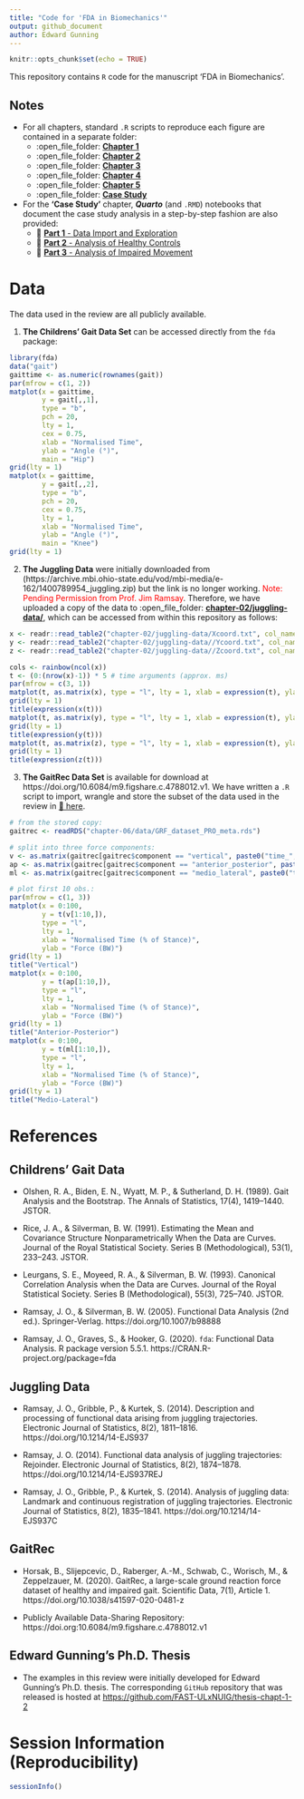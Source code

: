```yaml
---
title: "Code for 'FDA in Biomechanics'"
output: github_document
author: Edward Gunning
---
```


```r
knitr::opts_chunk$set(echo = TRUE)
```

This repository contains `R` code for the manuscript 'FDA in Biomechanics'.

## Notes

* For all chapters, standard `.R` scripts to reproduce each figure are contained in a separate folder:
  * :open_file_folder: [**Chapter 1**](chapter-01/)
  * :open_file_folder: [**Chapter 2**](chapter-02/)
  * :open_file_folder: [**Chapter 3**](chapter-03/)
  * :open_file_folder: [**Chapter 4**](chapter-04/)
  * :open_file_folder: [**Chapter 5**](chapter-05/)
  * :open_file_folder: [**Case Study**](chapter-06/)

* For the **'Case Study'** chapter, _**Quarto**_ (and `.RMD`) notebooks that document the case study analysis in a step-by-step fashion are also provided:
  * 📔 [**Part 1** - Data Import and Exploration](chapter-06/Case-Study-Part-01-MD.md)
  * 📔 [**Part 2** - Analysis of Healthy Controls](chapter-06/Case-Study-Part-02-MD.md)
  * 📔 [**Part 3** - Analysis of Impaired Movement](chapter-06/Case-Study-Part-03-MD.md)

# Data

The data used in the review are all publicly available.

 1. **The Childrens' Gait Data Set** can be accessed directly from the `fda` \textsf{R} package:

```r
library(fda)
data("gait")
gaittime <- as.numeric(rownames(gait))
par(mfrow = c(1, 2))
matplot(x = gaittime,
        y = gait[,,1],
        type = "b",
        pch = 20, 
        lty = 1, 
        cex = 0.75,
        xlab = "Normalised Time",
        ylab = "Angle (°)",
        main = "Hip")
grid(lty = 1)
matplot(x = gaittime,
        y = gait[,,2],
        type = "b",
        pch = 20, 
        cex = 0.75,
        lty = 1, 
        xlab = "Normalised Time",
        ylab = "Angle (°)",
        main = "Knee")
grid(lty = 1)
```

2. **The Juggling Data** were initially downloaded from (https://archive.mbi.ohio-state.edu/vod/mbi-media/e-162/1400789954_juggling.zip) but the link is no longer working. <span style="color: red;">Note: Pending Permission from Prof. Jim Ramsay</span>. Therefore, we have uploaded a copy of the data to :open_file_folder: [**chapter-02/juggling-data/**](chapter-02/juggling-data/), which can be accessed from within this repository as follows:

```r
x <- readr::read_table2("chapter-02/juggling-data/Xcoord.txt", col_names = FALSE) # x coordinates
y <- readr::read_table2("chapter-02/juggling-data//Ycoord.txt", col_names = FALSE) # y coordinates
z <- readr::read_table2("chapter-02/juggling-data//Zcoord.txt", col_names = FALSE) # z co-ordinates

cols <- rainbow(ncol(x)) 
t <- (0:(nrow(x)-1)) * 5 # time arguments (approx. ms)
par(mfrow = c(3, 1))
matplot(t, as.matrix(x), type = "l", lty = 1, xlab = expression(t), ylab = expression(x(t)), col = cols)
grid(lty = 1)
title(expression(x(t)))
matplot(t, as.matrix(y), type = "l", lty = 1, xlab = expression(t), ylab = expression(y(t)), col = cols)
grid(lty = 1)
title(expression(y(t)))
matplot(t, as.matrix(z), type = "l", lty = 1, xlab = expression(t), ylab = expression(z(t)), col = cols)
grid(lty = 1)
title(expression(z(t)))
```

3. **The GaitRec Data Set** is available for download at https://doi.org/10.6084/m9.figshare.c.4788012.v1. We have written a `.R` script to import, wrangle and store the subset of the data used in the review in [📄 here](chapter-06/01-data-import-and-wrangling.R). 

```r
# from the stored copy:
gaitrec <- readRDS("chapter-06/data/GRF_dataset_PRO_meta.rds")

# split into three force components:
v <- as.matrix(gaitrec[gaitrec$component == "vertical", paste0("time_", 0:100)])
ap <- as.matrix(gaitrec[gaitrec$component == "anterior_posterior", paste0("time_", 0:100)])
ml <- as.matrix(gaitrec[gaitrec$component == "medio_lateral", paste0("time_", 0:100)])

# plot first 10 obs.:
par(mfrow = c(1, 3))
matplot(x = 0:100,
        y = t(v[1:10,]),
        type = "l",
        lty = 1,
        xlab = "Normalised Time (% of Stance)", 
        ylab = "Force (BW)")
grid(lty = 1)
title("Vertical")
matplot(x = 0:100,
        y = t(ap[1:10,]),
        type = "l", 
        lty = 1, 
        xlab = "Normalised Time (% of Stance)",
        ylab = "Force (BW)")
grid(lty = 1)
title("Anterior-Posterior")
matplot(x = 0:100,
        y = t(ml[1:10,]), 
        type = "l", 
        lty = 1, 
        xlab = "Normalised Time (% of Stance)",
        ylab = "Force (BW)")
grid(lty = 1)
title("Medio-Lateral")
```


# References

## Childrens' Gait Data

* Olshen, R. A., Biden, E. N., Wyatt, M. P., & Sutherland, D. H. (1989). Gait Analysis and the Bootstrap. The Annals of Statistics, 17(4), 1419–1440. JSTOR.

* Rice, J. A., & Silverman, B. W. (1991). Estimating the Mean and Covariance Structure Nonparametrically When the Data are Curves. Journal of the Royal Statistical Society. Series B (Methodological), 53(1), 233–243. JSTOR.

* Leurgans, S. E., Moyeed, R. A., & Silverman, B. W. (1993). Canonical Correlation Analysis when the Data are Curves. Journal of the Royal Statistical Society. Series B (Methodological), 55(3), 725–740. JSTOR.

* Ramsay, J. O., & Silverman, B. W. (2005). Functional Data Analysis (2nd ed.). Springer-Verlag. https://doi.org/10.1007/b98888

* Ramsay, J. O., Graves, S., & Hooker, G. (2020). `fda`: Functional Data Analysis. R package version 5.5.1. https://CRAN.R-project.org/package=fda

## Juggling Data

* Ramsay, J. O., Gribble, P., & Kurtek, S. (2014). Description and processing of functional data arising from juggling trajectories. Electronic Journal of Statistics, 8(2), 1811–1816. https://doi.org/10.1214/14-EJS937

* Ramsay, J. O. (2014). Functional data analysis of juggling trajectories: Rejoinder. Electronic Journal of Statistics, 8(2), 1874–1878. https://doi.org/10.1214/14-EJS937REJ

* Ramsay, J. O., Gribble, P., & Kurtek, S. (2014). Analysis of juggling data: Landmark and continuous registration of juggling trajectories. Electronic Journal of Statistics, 8(2), 1835–1841. https://doi.org/10.1214/14-EJS937C

## GaitRec

* Horsak, B., Slijepcevic, D., Raberger, A.-M., Schwab, C., Worisch, M., & Zeppelzauer, M. (2020). GaitRec, a large-scale ground reaction force dataset of healthy and impaired gait. Scientific Data, 7(1), Article 1. https://doi.org/10.1038/s41597-020-0481-z

* Publicly Available Data-Sharing Repository: https://doi.org:10.6084/m9.figshare.c.4788012.v1

## Edward Gunning's Ph.D. Thesis

* The examples in this review were initially developed for Edward Gunning's Ph.D. thesis. The corresponding `GitHub` repository that was released is hosted at [https://github.com/FAST-ULxNUIG/thesis-chapt-1-2](https://github.com/FAST-ULxNUIG/thesis-chapt-1-2)


# Session Information (Reproducibility)

```r
sessionInfo()
```


